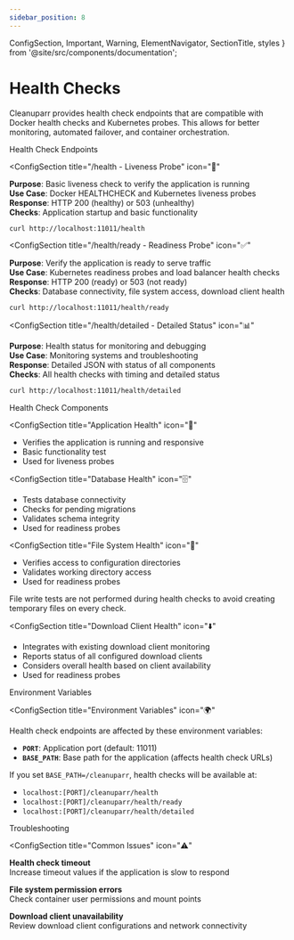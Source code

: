 ```yaml
---
sidebar_position: 8
---
```


  ConfigSection,
  Important,
  Warning,
  ElementNavigator,
  SectionTitle,
  styles
} from '@site/src/components/documentation';

# Health Checks

Cleanuparr provides health check endpoints that are compatible with Docker health checks and Kubernetes probes. This allows for better monitoring, automated failover, and container orchestration.

<ElementNavigator />

<div className={styles.documentationPage}>

<div className={styles.section}>

<SectionTitle icon="🏥">Health Check Endpoints</SectionTitle>

<ConfigSection
  title="/health - Liveness Probe"
  icon="💓"
>

**Purpose**: Basic liveness check to verify the application is running  
**Use Case**: Docker HEALTHCHECK and Kubernetes liveness probes  
**Response**: HTTP 200 (healthy) or 503 (unhealthy)  
**Checks**: Application startup and basic functionality

```bash
curl http://localhost:11011/health
```

</ConfigSection>

<ConfigSection
  title="/health/ready - Readiness Probe"
  icon="✅"
>

**Purpose**: Verify the application is ready to serve traffic  
**Use Case**: Kubernetes readiness probes and load balancer health checks  
**Response**: HTTP 200 (ready) or 503 (not ready)  
**Checks**: Database connectivity, file system access, download client health

```bash
curl http://localhost:11011/health/ready
```

</ConfigSection>

<ConfigSection
  title="/health/detailed - Detailed Status"
  icon="📊"
>

**Purpose**: Health status for monitoring and debugging  
**Use Case**: Monitoring systems and troubleshooting  
**Response**: Detailed JSON with status of all components  
**Checks**: All health checks with timing and detailed status

```bash
curl http://localhost:11011/health/detailed
```

</ConfigSection>

</div>

<div className={styles.section}>

<SectionTitle icon="🔍">Health Check Components</SectionTitle>

<ConfigSection
  title="Application Health"
  icon="🚀"
>

- Verifies the application is running and responsive
- Basic functionality test
- Used for liveness probes

</ConfigSection>

<ConfigSection
  title="Database Health"
  icon="🗄️"
>

- Tests database connectivity
- Checks for pending migrations
- Validates schema integrity
- Used for readiness probes

</ConfigSection>

<ConfigSection
  title="File System Health"
  icon="📁"
>

- Verifies access to configuration directories
- Validates working directory access
- Used for readiness probes

<Important>
File write tests are not performed during health checks to avoid creating temporary files on every check.
</Important>

</ConfigSection>

<ConfigSection
  title="Download Client Health"
  icon="⬇️"
>

- Integrates with existing download client monitoring
- Reports status of all configured download clients
- Considers overall health based on client availability
- Used for readiness probes

</ConfigSection>

</div>

<div className={styles.section}>

<SectionTitle icon="🐳">Environment Variables</SectionTitle>

<ConfigSection
  title="Environment Variables"
  icon="🌍"
>

Health check endpoints are affected by these environment variables:

- **`PORT`**: Application port (default: 11011)
- **`BASE_PATH`**: Base path for the application (affects health check URLs)

If you set `BASE_PATH=/cleanuparr`, health checks will be available at:
- `localhost:[PORT]/cleanuparr/health`
- `localhost:[PORT]/cleanuparr/health/ready`
- `localhost:[PORT]/cleanuparr/health/detailed`

</ConfigSection>

</div>

<div className={styles.section}>

<SectionTitle icon="🔧">Troubleshooting</SectionTitle>

<ConfigSection
  title="Common Issues"
  icon="⚠️"
>

**Health check timeout**  
Increase timeout values if the application is slow to respond

**File system permission errors**  
Check container user permissions and mount points

**Download client unavailability**  
Review download client configurations and network connectivity

</ConfigSection>

</div>

</div> 